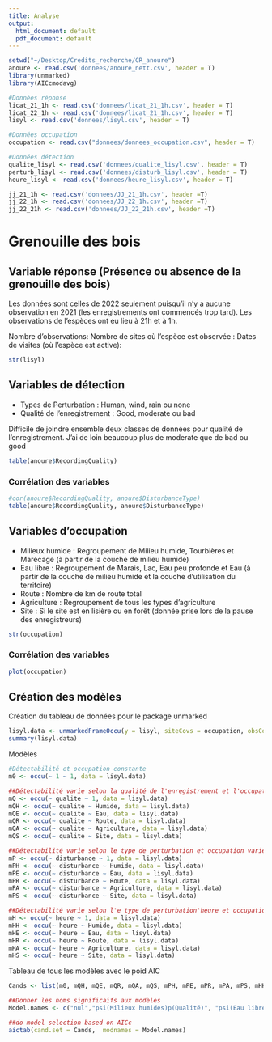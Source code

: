 ```yaml
---
title: Analyse
output:
  html_document: default
  pdf_document: default
---
```

```r
setwd("~/Desktop/Credits_recherche/CR_anoure")
anoure <- read.csv('donnees/anoure_nett.csv', header = T)
library(unmarked)
library(AICcmodavg)

#Données réponse
licat_21_1h <- read.csv('donnees/licat_21_1h.csv', header = T)
licat_22_1h <- read.csv('donnees/licat_21_1h.csv', header = T)
lisyl <- read.csv('donnees/lisyl.csv', header = T)

#Données occupation
occupation <- read.csv("donnees/donnees_occupation.csv", header = T)

#Données détection
qualite_lisyl <- read.csv('donnees/qualite_lisyl.csv', header = T)
perturb_lisyl <- read.csv('donnees/disturb_lisyl.csv', header = T)
heure_lisyl <- read.csv('donnees/heure_lisyl.csv', header = T)

jj_21_1h <- read.csv('donnees/JJ_21_1h.csv', header =T)
jj_22_1h <- read.csv('donnees/JJ_22_1h.csv', header =T)
jj_22_21h <- read.csv('donnees/JJ_22_21h.csv', header =T)
```

# Grenouille des bois

## Variable réponse (Présence ou absence de la grenouille des bois)
Les données sont celles de 2022 seulement puisqu'il n'y a aucune observation en 2021 (les enregistrements ont commencés trop tard). Les observations de l'espèces ont eu lieu à 21h et à 1h. 

Nombre d'observations:
Nombre de sites où l'espèce est observée :
Dates de visites (où l'espèce est active):
```r
str(lisyl)
```

## Variables de détection
* Types de Perturbation : Human, wind, rain ou none
* Qualité de l'enregistrement : Good, moderate ou bad

Difficile de joindre ensemble deux classes de données pour qualité de l'enregistrement. J'ai de loin beaucoup plus de moderate que de bad ou good
```r
table(anoure$RecordingQuality)
```


### Corrélation des variables
```r
#cor(anoure$RecordingQuality, anoure$DisturbanceType)
table(anoure$RecordingQuality, anoure$DisturbanceType)
```

## Variables d'occupation
* Milieux humide : Regroupement de Milieu humide, Tourbières et Marécage (à partir de la couche de milieu humide)
* Eau libre : Regroupement de Marais, Lac, Eau peu profonde et Eau (à partir de la couche de milieu humide et la couche d'utilisation du territoire)
* Route : Nombre de km de route total
* Agriculture : Regroupement de tous les types d'agriculture
* Site : Si le site est en lisière ou en forêt (donnée prise lors de la pause des enregistreurs) 

```r
str(occupation)
```

### Corrélation des variables
```r
plot(occupation)
```

## Création des modèles
Création du tableau de données pour le package unmarked
```r
lisyl.data <- unmarkedFrameOccu(y = lisyl, siteCovs = occupation, obsCovs = list(disturbance = perturb_lisyl, qualite = qualite_lisyl, heure = heure_lisyl))
summary(lisyl.data)
```

Modèles
```r
#Détectabilité et occupation constante
m0 <- occu(~ 1 ~ 1, data = lisyl.data)

##Détectabilité varie selon la qualité de l'enregistrement et l'occupation varie selon...
mQ <- occu(~ qualite ~ 1, data = lisyl.data)
mQH <- occu(~ qualite ~ Humide, data = lisyl.data)
mQE <- occu(~ qualite ~ Eau, data = lisyl.data)
mQR <- occu(~ qualite ~ Route, data = lisyl.data)
mQA <- occu(~ qualite ~ Agriculture, data = lisyl.data)
mQS <- occu(~ qualite ~ Site, data = lisyl.data)

##Détectabilité varie selon le type de perturbation et occupation varie selon ...
mP <- occu(~ disturbance ~ 1, data = lisyl.data)
mPH <- occu(~ disturbance ~ Humide, data = lisyl.data)
mPE <- occu(~ disturbance ~ Eau, data = lisyl.data)
mPR <- occu(~ disturbance ~ Route, data = lisyl.data)
mPA <- occu(~ disturbance ~ Agriculture, data = lisyl.data)
mPS <- occu(~ disturbance ~ Site, data = lisyl.data)

##Détectabilité varie selon l'e type de perturbation'heure et occupation varie selon ...
mH <- occu(~ heure ~ 1, data = lisyl.data)
mHH <- occu(~ heure ~ Humide, data = lisyl.data)
mHE <- occu(~ heure ~ Eau, data = lisyl.data)
mHR <- occu(~ heure ~ Route, data = lisyl.data)
mHA <- occu(~ heure ~ Agriculture, data = lisyl.data)
mHS <- occu(~ heure ~ Site, data = lisyl.data)
```

Tableau de tous les modèles avec le poid AIC
```r
Cands <- list(m0, mQH, mQE, mQR, mQA, mQS, mPH, mPE, mPR, mPA, mPS, mHH, mHE, mHR, mHA, mHS)

##Donner les noms significaifs aux modèles
Model.names <- c("nul","psi(Milieux humides)p(Qualité)", "psi(Eau libre)p(Qualité)", "psi(Route)p(Qualité)", "psi(Agriculture)p(Qualité)", "psi(Site)p(Qualité)", "psi(Milieux humides)p(Perturb)", "psi(Eau libre)p(Perturb)", "psi(Route)p(Perturb)", "psi(Agriculture)p(Perturb)", "psi(Site)p(Perturb)", "psi(Milieux humides)p(heure)", "psi(Eau libre)p(heure)", "psi(Route)p(heure)", "psi(Agriculture)p(heure)", "psi(Site)p(heure)") 

##do model selection based on AICc 
aictab(cand.set = Cands,  modnames = Model.names)
```
